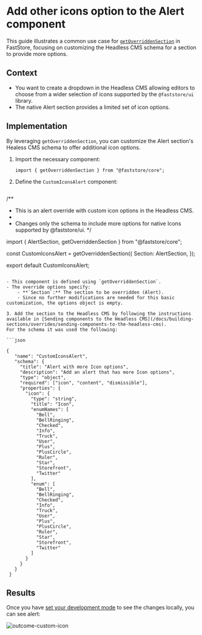 # Add other icons option to the Alert component

This guide illustrates a common use case for [`getOverriddenSection`](/docs/building-sections/overrides/specification) in FastStore, focusing on customizing the Headless CMS schema for a section to provide more options.

## Context

- You want to create a dropdown in the Headless CMS allowing editors to choose from a wider selection of icons supported by the `@faststore/ui` library.
- The native Alert section provides a limited set of icon options.

## Implementation

By leveraging `getOverriddenSection`, you can customize the Alert section's Healess CMS schema to offer additional icon options.

1. Import the necessary component:

   ```tsx
   import { getOverriddenSection } from "@faststore/core";
   ```

2. Define the `CustomIconsAlert` component:

   ```tsx
/**
 * This is an alert override with custom icon options in the Headless CMS.
 *
 * Changes only the schema to include more options for native Icons supported by @faststore/ui.
 */

import { AlertSection, getOverriddenSection } from "@faststore/core";

const CustomIconsAlert = getOverriddenSection({
  Section: AlertSection,
});

export default CustomIconsAlert;

   ```

   - This component is defined using `getOverriddenSection`.
   - The override options specify:
       - **`Section`:** The section to be overridden (Alert).
       - Since no further modifications are needed for this basic customization, the options object is empty.

3. Add the section to the Headless CMS by following the instructions available in [Sending components to the Headless CMS](/docs/building-sections/overrides/sending-components-to-the-headless-cms).
For the schema it was used the following:

```json

{
      "name": "CustomIconsAlert",
      "schema": {
        "title": "Alert with more Icon options",
        "description": "Add an alert that has more Icon options",
        "type": "object",
        "required": ["icon", "content", "dismissible"],
        "properties": {
          "icon": {
            "type": "string",
            "title": "Icon",
            "enumNames": [
              "Bell",
              "BellRinging",
              "Checked",
              "Info",
              "Truck",
              "User",
              "Plus",
              "PlusCircle",
              "Ruler",
              "Star",
              "Storefront",
              "Twitter"
            ],
            "enum": [
              "Bell",
              "BellRinging",
              "Checked",
              "Info",
              "Truck",
              "User",
              "Plus",
              "PlusCircle",
              "Ruler",
              "Star",
              "Storefront",
              "Twitter"
            ]
          }
        }
      }
    }

```

## Results

Once you have [set your development mode](/docs/building-sections/overrides/sending-components-to-the-headless-cms#previewing-changes-in-the-development-mode) to see the changes locally, you can see
alert:

![outcome-custom-icon](https://vtexhelp.vtexassets.com/assets/docs/src/custom-icons___767df43d9ef17d6b48602ffc15dd999f.png)